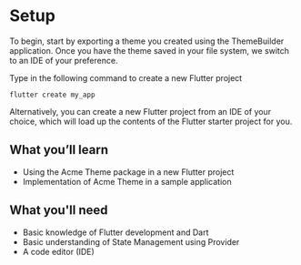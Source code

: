 # Setup

To begin, start by exporting a theme you created using the ThemeBuilder application.
Once you have the theme saved in your file system, we switch to an IDE of your preference.

Type in the following command to create a new Flutter project


```
flutter create my_app
```

Alternatively, you can create a new Flutter project from an IDE of your choice, which will load up the contents of the Flutter starter project for you.

## What you’ll learn

- Using the Acme Theme package in a new Flutter project
- Implementation of Acme Theme in a sample application

## What you'll need

- Basic knowledge of Flutter development and Dart
- Basic understanding of State Management using Provider
- A code editor (IDE)
